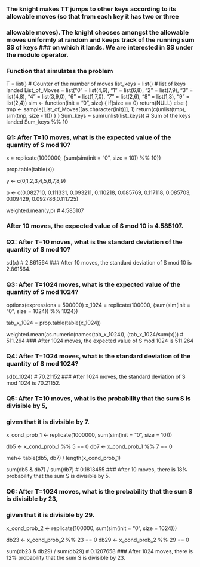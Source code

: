 ### The knight makes TT jumps to other keys according to its allowable moves (so that from each key it has two or three
### allowable moves). The knight chooses amongst the allowable moves uniformly at random and keeps track of the running sum SS of keys ### on which it lands. We are interested in SS under the modulo operator.

### Function that simulates the problem
T = list() # Counter of the number of moves
list_keys = list() # list of keys landed
List_of_Moves = list("0" = list(4,6), "1" = list(6,8), "2" = list(7,9), 
                     "3" = list(4,8), "4" = list(3,9,0), "6" = list(1,7,0), 
                     "7" = list(2,6), "8" = list(1,3), "9" = list(2,4))
sim <- function(init = "0", size) {
  if(size == 0) return(NULL)
  else {
    tmp <- sample(List_of_Moves[[as.character(init)]], 1)
    return(c(unlist(tmp), sim(tmp, size - 1)))
  }
}
Sum_keys = sum(unlist(list_keys))      # Sum of the keys landed
Sum_keys %% 10

### Q1: After T=10 moves, what is the expected value of the quantity of S mod 10?
x = replicate(1000000, {sum(sim(init = "0", size = 10)) %% 10})

prop.table(table(x))

y <- c(0,1,2,3,4,5,6,7,8,9)

p <- c(0.082710, 0.111331, 0.093211, 0.110218, 0.085769, 0.117118, 
       0.085703, 0.109429, 0.092786,0.111725)

weighted.mean(y,p) # 4.585107

### After 10 moves, the expected value of S mod 10 is 4.585107.

### Q2: After T=10 moves, what is the standard deviation of the quantity of S mod 10?
sd(x) # 2.861564
### After 10 moves, the standard deviation of S mod 10 is 2.861564.

### Q3: After T=1024 moves, what is the expected value of the quantity of S mod 1024?
options(expressions = 500000)
x_1024 = replicate(100000, {sum(sim(init = "0", size = 1024)) %% 1024})

tab_x_1024 = prop.table(table(x_1024))

weighted.mean(as.numeric(names(tab_x_1024)), (tab_x_1024/sum(x))) # 511.264
### After 1024 moves, the expected value of S mod 1024 is 511.264

### Q4: After T=1024 moves, what is the standard deviation of the quantity of S mod 1024?
sd(x_1024) # 70.21152
### After 1024 moves, the standard deviation of S mod 1024 is 70.21152.

### Q5: After T=10 moves, what is the probability that the sum S is divisible by 5, 
### given that it is divisible by 7.
x_cond_prob_1 <- replicate(1000000, sum(sim(init = "0", size = 10)))

db5 <- x_cond_prob_1 %% 5 == 0
db7 <- x_cond_prob_1 %% 7 == 0

meh<- table(db5, db7) / length(x_cond_prob_1)

sum(db5 & db7) / sum(db7) # 0.1813455
### After 10 moves, there is 18% probability that the sum S is divisible by 5.

### Q6: After T=1024 moves, what is the probability that the sum S is divisible by 23, 
### given that it is divisible by 29.
x_cond_prob_2 <- replicate(100000, sum(sim(init = "0", size = 1024)))

db23 <- x_cond_prob_2 %% 23 == 0
db29 <- x_cond_prob_2 %% 29 == 0

sum(db23 & db29) / sum(db29) # 0.1207658
### After 1024 moves, there is 12% probability that the sum S is divisible by 23.


